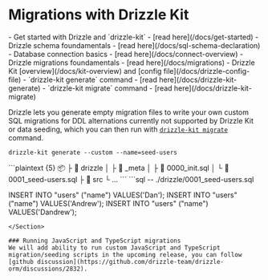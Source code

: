 
# Migrations with Drizzle Kit
<Prerequisites>
- Get started with Drizzle and `drizzle-kit` - [read here](/docs/get-started)
- Drizzle schema foundamentals - [read here](/docs/sql-schema-declaration)
- Database connection basics - [read here](/docs/connect-overview)
- Drizzle migrations foundamentals - [read here](/docs/migrations)
- Drizzle Kit [overview](/docs/kit-overview) and [config file](/docs/drizzle-config-file)
- `drizzle-kit generate` command - [read here](/docs/drizzle-kit-generate)
- `drizzle-kit migrate` command - [read here](/docs/drizzle-kit-migrate)
</Prerequisites>

Drizzle lets you generate empty migration files to write your own custom SQL migrations 
for DDL alternations currently not supported by Drizzle Kit or data seeding, which you can then run with [`drizzle-kit migrate`](/docs/drizzle-kit-migrate) command.

```shell
drizzle-kit generate --custom --name=seed-users
```
<Section>
```plaintext {5}
📦 <project root>
 ├ 📂 drizzle
 │ ├ 📂 _meta
 │ ├ 📜 0000_init.sql 
 │ └ 📜 0001_seed-users.sql 
 ├ 📂 src
 └ …
```
```sql
-- ./drizzle/0001_seed-users.sql

INSERT INTO "users" ("name") VALUES('Dan');
INSERT INTO "users" ("name") VALUES('Andrew');
INSERT INTO "users" ("name") VALUES('Dandrew');
```
</Section>

### Running JavaScript and TypeScript migrations
We will add ability to run custom JavaScript and TypeScript migration/seeding scripts in the upcoming release, you can follow [github discussion](https://github.com/drizzle-team/drizzle-orm/discussions/2832).